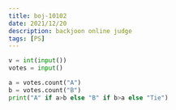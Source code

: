 ```yaml
---
title: boj-10102
date: 2021/12/20
description: backjoon online judge
tags: [PS]
---
```


```python
v = int(input())
votes = input()

a = votes.count("A")
b = votes.count("B")
print("A" if a>b else "B" if b>a else "Tie")
```

